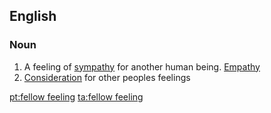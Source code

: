 ==English==

===Noun===
{{en-noun|sg=[[fellow]] [[feeling]]}}

# A feeling of [[sympathy]] for another human being. [[empathy|Empathy]]
# [[Consideration]] for other peoples feelings

[[pt:fellow feeling]]
[[ta:fellow feeling]]